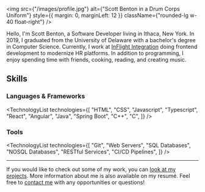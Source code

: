 
<img
  src={"/images/profile.jpg"}
  alt={"Scott Benton in a Drum Corps Uniform"}
  style={{ margin: 0, marginLeft: 12 }}
  className={"rounded-lg w-40 float-right"}
/>

Hello, I'm Scott Benton, a Software Developer living in Ithaca, New York.
In 2019, I graduated from the University of Delaware with a bachelor's degree in Computer Science.
Currently, I work at [InFlight Integration](https://inflightintegration.com/) doing frontend development to modernize HR platforms.
In addition to programming, I enjoy spending time with friends, cooking, reading, and creating music.

## Skills

### Languages & Frameworks

<TechnologyList
  technologies={[
    "HTML",
    "CSS",
    "Javascript",
    "Typescript",
    "React",
    "Angular",
    "Java",
    "Spring Boot",
    "C++",
    "C",
  ]}
/>

### Tools

<TechnologyList
  technologies={[
    "Git",
    "Web Servers",
    "SQL Databases",
    "NOSQL Databases",
    "RESTful Services",
    "CI/CD Pipelines",
  ]}
/>

---

If you would like to check out some of my work, you can [look at my projects](/projects). More information about me is also available on my resumé. Feel free to [contact me](/contact) with any opportunities or questions!
